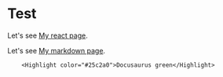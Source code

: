 
# Test

Let's see [My react page](/my-react-page).

Let's see [My markdown page](/my-markdown-page).

        <Highlight color="#25c2a0">Docusaurus green</Highlight>